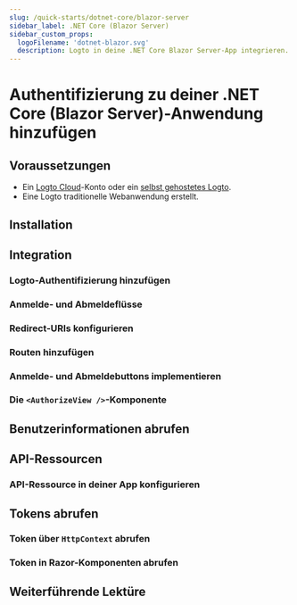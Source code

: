 ```yaml
---
slug: /quick-starts/dotnet-core/blazor-server
sidebar_label: .NET Core (Blazor Server)
sidebar_custom_props:
  logoFilename: 'dotnet-blazor.svg'
  description: Logto in deine .NET Core Blazor Server-App integrieren.
---
```




# Authentifizierung zu deiner .NET Core (Blazor Server)-Anwendung hinzufügen

<GuideTip />

## Voraussetzungen

- Ein [Logto Cloud](https://cloud.logto.io)-Konto oder ein [selbst gehostetes Logto](/introduction/set-up-logto-oss).
- Eine Logto traditionelle Webanwendung erstellt.

## Installation

<Installation />

## Integration

### Logto-Authentifizierung hinzufügen

<AddAuthentication />

### Anmelde- und Abmeldeflüsse

<SignInAndSignOutFlows />

### Redirect-URIs konfigurieren

<ConfigureRedirectUris />

### Routen hinzufügen

<AddRoutes />

### Anmelde- und Abmeldebuttons implementieren

<ImplementButtons />

### Die `<AuthorizeView />`-Komponente

<AuthorizeViewComponent />

<Checkpoint />

## Benutzerinformationen abrufen

<GetUserInformation />

## API-Ressourcen

<ApiResourcesDescription />

### API-Ressource in deiner App konfigurieren

<ConfigureApiResources />

## Tokens abrufen

### Token über `HttpContext` abrufen

<FetchTokens />

### Token in Razor-Komponenten abrufen

<FetchTokenInRazorComponents />

## Weiterführende Lektüre

<FurtherReadings />
